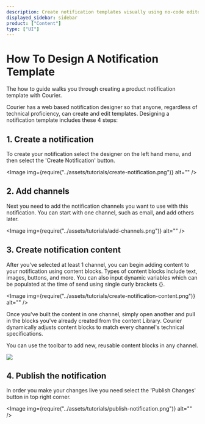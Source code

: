 ```yaml
---
description: Create notification templates visually using no-code editor. Use these templates to power your browser, email, SMS and mobile push notifications.
displayed_sidebar: sidebar
product: ["Content"]
type: ["UI"]
---
```



# How To Design A Notification Template

<TagsList tags={frontMatter.tags} />

The how to guide walks you through creating a product notification template with Courier.

Courier has a web based notification designer so that anyone, regardless of technical proficiency, can create and edit templates. Designing a notification template includes these 4 steps:

<TOCInline toc={toc} />

## 1. Create a notification

To create your notification select the designer on the left hand menu, and then select the 'Create Notification' button.

<Image img={require("../assets/tutorials/create-notification.png")} alt="" />

## 2. Add channels

Next you need to add the notification channels you want to use with this notification. You can start with one channel, such as email, and add others later.

<Image img={require("../assets/tutorials/add-channels.png")} alt="" />

## 3. Create notification content

After you've selected at least 1 channel, you can begin adding content to your notification using content blocks. Types of content blocks include text, images, buttons, and more. You can also input dynamic variables which can be populated at the time of send using single curly brackets {}.

<Image img={require("../assets/tutorials/create-notification-content.png")} alt="" />

Once you've built the content in one channel, simply open another and pull in the blocks you've already created from the content Library. Courier dynamically adjusts content blocks to match every channel's technical specifications.

You can use the toolbar to add new, reusable content blocks in any channel.

<GifWrapper width={1264} height={740}>

![](../assets/tutorials/using-channel-library.gif)

</GifWrapper>

## 4. Publish the notification

In order you make your changes live you need select the 'Publish Changes' button in top right corner.

<Image img={require("../assets/tutorials/publish-notification.png")} alt="" />
